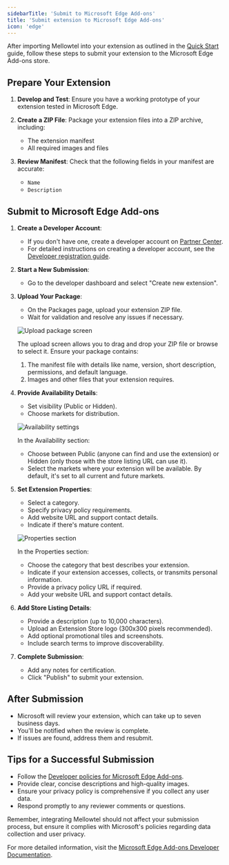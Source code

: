 ```yaml
---
sidebarTitle: 'Submit to Microsoft Edge Add-ons'
title: 'Submit extension to Microsoft Edge Add-ons'
icon: 'edge'
---
```


After importing Mellowtel into your extension as outlined in the [Quick Start](https://docs.mellowtel.com/browser-plugin/quickstart) guide, follow these steps to submit your extension to the Microsoft Edge Add-ons store.

## Prepare Your Extension

1. **Develop and Test**: Ensure you have a working prototype of your extension tested in Microsoft Edge.

2. **Create a ZIP File**: Package your extension files into a ZIP archive, including:
   - The extension manifest
   - All required images and files

3. **Review Manifest**: Check that the following fields in your manifest are accurate:
   - `Name`
   - `Description`

## Submit to Microsoft Edge Add-ons

1. **Create a Developer Account**:
   - If you don't have one, create a developer account on [Partner Center](https://partner.microsoft.com/dashboard/microsoftedge/public/login?ref=addons).
   - For detailed instructions on creating a developer account, see the [Developer registration guide](https://docs.microsoft.com/microsoft-edge/extensions-chromium/publish/create-dev-account).

2. **Start a New Submission**:
   - Go to the developer dashboard and select "Create new extension".

3. **Upload Your Package**:
   - On the Packages page, upload your extension ZIP file.
   - Wait for validation and resolve any issues if necessary.

   ![Upload package screen](/images/edge/packages.png)
   
   The upload screen allows you to drag and drop your ZIP file or browse to select it. Ensure your package contains:
   1. The manifest file with details like name, version, short description, permissions, and default language.
   2. Images and other files that your extension requires.

4. **Provide Availability Details**:
   - Set visibility (Public or Hidden).
   - Choose markets for distribution.

   ![Availability settings](/images/edge/availability.png)
   
   In the Availability section:
   - Choose between Public (anyone can find and use the extension) or Hidden (only those with the store listing URL can use it).
   - Select the markets where your extension will be available. By default, it's set to all current and future markets.

5. **Set Extension Properties**:
   - Select a category.
   - Specify privacy policy requirements.
   - Add website URL and support contact details.
   - Indicate if there's mature content.

   ![Properties section](/images/edge/properties.png)
   
   In the Properties section:
   - Choose the category that best describes your extension.
   - Indicate if your extension accesses, collects, or transmits personal information.
   - Provide a privacy policy URL if required.
   - Add your website URL and support contact details.

6. **Add Store Listing Details**:
   - Provide a description (up to 10,000 characters).
   - Upload an Extension Store logo (300x300 pixels recommended).
   - Add optional promotional tiles and screenshots.
   - Include search terms to improve discoverability.

7. **Complete Submission**:
   - Add any notes for certification.
   - Click "Publish" to submit your extension.

## After Submission

- Microsoft will review your extension, which can take up to seven business days.
- You'll be notified when the review is complete.
- If issues are found, address them and resubmit.

## Tips for a Successful Submission

- Follow the [Developer policies for Microsoft Edge Add-ons](https://docs.microsoft.com/microsoft-edge/extensions-chromium/store-policies/developer-policies).
- Provide clear, concise descriptions and high-quality images.
- Ensure your privacy policy is comprehensive if you collect any user data.
- Respond promptly to any reviewer comments or questions.

Remember, integrating Mellowtel should not affect your submission process, but ensure it complies with Microsoft's policies regarding data collection and user privacy.

For more detailed information, visit the [Microsoft Edge Add-ons Developer Documentation](https://docs.microsoft.com/microsoft-edge/extensions-chromium/publish/publish-extension).